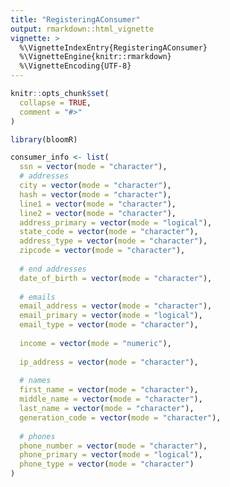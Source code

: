 ```yaml
---
title: "RegisteringAConsumer"
output: rmarkdown::html_vignette
vignette: >
  %\VignetteIndexEntry{RegisteringAConsumer}
  %\VignetteEngine{knitr::rmarkdown}
  %\VignetteEncoding{UTF-8}
---
```


```r
knitr::opts_chunk$set(
  collapse = TRUE,
  comment = "#>"
)
```

```r
library(bloomR)

consumer_info <- list(
  ssn = vector(mode = "character"),
  # addresses
  city = vector(mode = "character"),
  hash = vector(mode = "character"),
  line1 = vector(mode = "character"),
  line2 = vector(mode = "character"),
  address_primary = vector(mode = "logical"),
  state_code = vector(mode = "character"),
  address_type = vector(mode = "character"),
  zipcode = vector(mode = "character"),
  
  # end addresses
  date_of_birth = vector(mode = "character"),
  
  # emails
  email_address = vector(mode = "character"),
  email_primary = vector(mode = "logical"),
  email_type = vector(mode = "character"),
  
  income = vector(mode = "numeric"),
  
  ip_address = vector(mode = "character"),
  
  # names
  first_name = vector(mode = "character"),
  middle_name = vector(mode = "character"),
  last_name = vector(mode = "character"),
  generation_code = vector(mode = "character"),
  
  # phones
  phone_number = vector(mode = "character"),
  phone_primary = vector(mode = "logical"),
  phone_type = vector(mode = "character")
)
```
